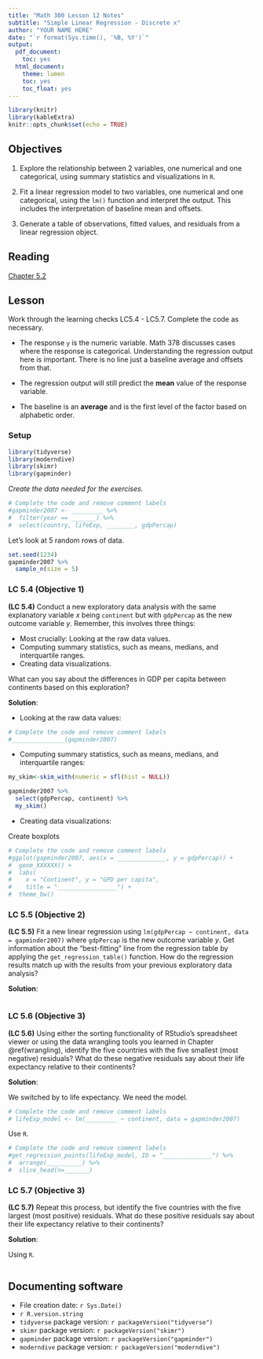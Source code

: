 ```yaml
---
title: "Math 300 Lesson 12 Notes"
subtitle: "Simple Linear Regression - Discrete x"
author: "YOUR NAME HERE"
date: "`r format(Sys.time(), '%B, %Y')`"
output:
  pdf_document:
    toc: yes
  html_document:
    theme: lumen
    toc: yes
    toc_float: yes
---
```



```r
library(knitr)
library(kableExtra)
knitr::opts_chunk$set(echo = TRUE)
```

## Objectives

1. Explore the relationship between 2 variables, one numerical and one categorical, using summary statistics and visualizations in `R`.  

2. Fit a linear regression model to two variables, one numerical and one categorical, using the `lm()` function and interpret the output. This includes the interpretation of baseline mean and offsets.    

3. Generate a table of observations, fitted values, and residuals from a linear regression object.  

## Reading 

[Chapter 5.2](https://moderndive.com/5-regression.html#model2)

## Lesson 

Work through the learning checks LC5.4 - LC5.7. Complete the code as necessary.  

+ The response `y` is the numeric variable. Math 378 discusses cases where the response is categorical. Understanding the regression output here is important. There is no line just a baseline average and offsets from that.   

+ The regression output will still predict the **mean** value of the response variable.  

+ The baseline is an **average** and is the first level of the factor based on alphabetic order.


### Setup

```r
library(tidyverse)
library(moderndive)
library(skimr)
library(gapminder)
``` 

*Create the data needed for the exercises.*

```r
# Complete the code and remove comment labels
#gapminder2007 <- _________ %>%
#  filter(year == _______) %>%
#  select(country, lifeExp, ________, gdpPercap)
```

Let's look at 5 random rows of data.

```r
set.seed(1234)
gapminder2007 %>%
  sample_n(size = 5) 
```

### LC 5.4 (Objective 1)

**(LC 5.4)** Conduct a new exploratory data analysis with the same explanatory variable $x$ being `continent` but with `gdpPercap` as the new outcome variable $y$. Remember, this involves three things:

- Most crucially: Looking at the raw data values.
- Computing summary statistics, such as means, medians, and interquartile ranges.
- Creating data visualizations.

What can you say about the differences in GDP per capita between continents based on this exploration?

**Solution**: 

- Looking at the raw data values: 
```r
# Complete the code and remove comment labels
#_______________(gapminder2007)
```

- Computing summary statistics, such as means, medians, and interquartile ranges:


```r
my_skim<-skim_with(numeric = sfl(hist = NULL))
```

```r
gapminder2007 %>%
  select(gdpPercap, continent) %>%
  my_skim()
```

- Creating data visualizations:

Create boxplots

```r
# Complete the code and remove comment labels
#ggplot(gapminder2007, aes(x = ______________, y = gdpPercap)) +
#  geom_XXXXXX() +
#  labs(
#    x = "Continent", y = "GPD per capita",
#    title = "_________________") +
#  theme_bw()
```


### LC 5.5 (Objective 2)

**(LC 5.5)** Fit a new linear regression using `lm(gdpPercap ~ continent, data = gapminder2007)` where `gdpPercap` is the new outcome variable $y$. Get information about the "best-fitting" line from the regression table by applying the `get_regression_table()` function. How do the regression results match up with the results from your previous exploratory data analysis?

**Solution**: 

```r

```


### LC 5.6 (Objective 3)

**(LC 5.6)** Using either the sorting functionality of RStudio's spreadsheet viewer or using the data wrangling tools you learned in Chapter \@ref(wrangling), identify the five countries with the five smallest (most negative) residuals? What do these negative residuals say about their life expectancy relative to their continents?

**Solution**: 

We switched by to life expectancy. We need the model.

```r
# Complete the code and remove comment labels
# lifeExp_model <- lm(_________ ~ continent, data = gapminder2007)
```


Use `R`.

```r
# Complete the code and remove comment labels
#get_regression_points(lifeExp_model, ID = "______________") %>%
#  arrange(__________) %>%
#  slice_head(n=_______)
```

### LC 5.7 (Objective 3)

**(LC 5.7)** Repeat this process, but identify the five countries with the five largest (most positive) residuals. What do these positive residuals say about their life expectancy relative to their continents?

**Solution**: 

Using `R`.

```r



```



## Documenting software 

  * File creation date: `r Sys.Date()`
  * `r R.version.string`
  * `tidyverse` package version: `r packageVersion("tidyverse")`
  * `skimr` package version: `r packageVersion("skimr")`
  * `gapminder` package version: `r packageVersion("gapminder")`  
  * `moderndive` package version: `r packageVersion("moderndive")`
